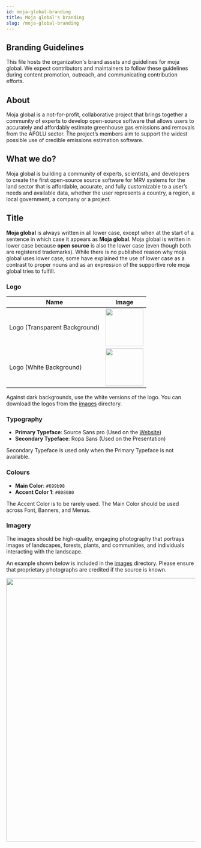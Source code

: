 ```yaml
---
id: moja-global-branding
title: Moja global's branding
slug: /moja-global-branding
---
```


## Branding Guidelines

This file hosts the organization's brand assets and guidelines for moja global. We expect contributors and maintainers to follow these guidelines during content promotion, outreach, and communicating contribution efforts.

## About

Moja global is a not-for-profit, collaborative project that brings together a community of experts to develop open-source software that allows users to accurately and affordably estimate greenhouse gas emissions and removals from the AFOLU sector. The project’s members aim to support the widest possible use of credible emissions estimation software.

## What we do?

Moja global is building a community of experts, scientists, and developers to create the first open-source source software for MRV systems for the land sector that is affordable, accurate, and fully customizable to a user’s needs and available data, whether the user represents a country, a region, a local government, a company or a project.

## Title

**Moja global** is always written in all lower case, except when at the start of a sentence in which case it appears as **Moja global**. Moja global is written in lower case because **open source** is also the lower case (even though both are registered trademarks). While there is no published reason why moja global uses lower case, some have explained the use of lower case as a contrast to proper nouns and as an expression of the supportive role moja global tries to fulfill.

### Logo

| Name | Image |
| --- | --- |
| Logo (Transparent Background) | <img src="/img/moja-global-logo-transparent-background.png" width="100"/> |
| Logo (White Background) | <img src="/img/moja-global-logo-white-background.png" width="100"/> |

Against dark backgrounds, use the white versions of the logo. You can download the logos from the [images](https://github.com/moja-global/About_moja_global/blob/master/images) directory.

### Typography

- **Primary Typeface**: Source Sans pro (Used on the [Website](https://moja.global/))
- **Secondary Typeface**: Ropa Sans (Used on the Presentation)

Secondary Typeface is used only when the Primary Typeface is not available.

### Colours

- **Main Color**: `#699b98`
- **Accent Color 1**: `#808080`

The Accent Color is to be rarely used. The Main Color should be used across Font, Banners, and Menus.

### Imagery

The images should be high-quality, engaging photography that portrays images of landscapes, forests, plants, and communities, and individuals interacting with the landscape.

An example shown below is included in the [images](https://github.com/moja-global/About_moja_global/blob/master/images) directory. Please ensure that proprietary photographs are credited if the source is known.

<img src="/img/moja-global-banner.png" width="700" />

